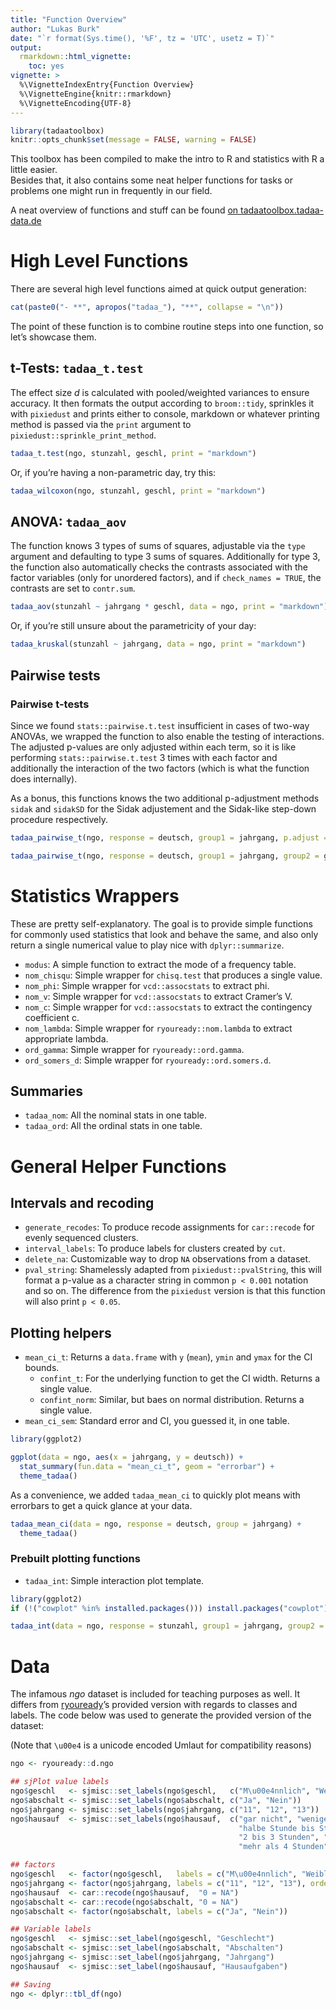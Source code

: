 ```yaml
---
title: "Function Overview"
author: "Lukas Burk"
date: "`r format(Sys.time(), '%F', tz = 'UTC', usetz = T)`"
output: 
  rmarkdown::html_vignette:
    toc: yes
vignette: >
  %\VignetteIndexEntry{Function Overview}
  %\VignetteEngine{knitr::rmarkdown}
  %\VignetteEncoding{UTF-8}
---
```


```r
library(tadaatoolbox)
knitr::opts_chunk$set(message = FALSE, warning = FALSE)
```

This toolbox has been compiled to make the intro to R and statistics with R a little easier.  
Besides that, it also contains some neat helper functions for tasks or problems one might run in frequently in our field.

A neat overview of functions and stuff can be found [on tadaatoolbox.tadaa-data.de](http://tadaatoolbox.tadaa-data.de/)

# High Level Functions

There are several high level functions aimed at quick output generation:

```r
cat(paste0("- **", apropos("tadaa_"), "**", collapse = "\n"))
```

The point of these function is to combine routine steps into one function, so let's showcase them.

## t-Tests: `tadaa_t.test`

The effect size $d$ is calculated with pooled/weighted variances to ensure accuracy. It then formats the output according to `broom::tidy`, sprinkles it with `pixiedust` and prints either to console, markdown or whatever printing method is passed via the `print` argument to `pixiedust::sprinkle_print_method`.

```r
tadaa_t.test(ngo, stunzahl, geschl, print = "markdown")
```

Or, if you're having a non-parametric day, try this:

```r
tadaa_wilcoxon(ngo, stunzahl, geschl, print = "markdown")
```


## ANOVA: `tadaa_aov`

The function knows 3 types of sums of squares, adjustable via the `type` argument and defaulting to type 3 sums of squares. Additionally for type 3, the function also automatically checks the contrasts associated with the factor variables (only for unordered factors), and if `check_names = TRUE`, the contrasts are set to `contr.sum`.

```r
tadaa_aov(stunzahl ~ jahrgang * geschl, data = ngo, print = "markdown")
```

Or, if you're still unsure about the parametricity of your day:

```r
tadaa_kruskal(stunzahl ~ jahrgang, data = ngo, print = "markdown")
```


## Pairwise tests

### Pairwise t-tests

Since we found `stats::pairwise.t.test` insufficient in cases of two-way ANOVAs, we wrapped the function to also enable the testing of interactions. The adjusted p-values are only adjusted within each term, so it is like performing `stats::pairwise.t.test` 3 times with each factor and additionally the interaction of the two factors (which is what the function does internally).

As a bonus, this functions knows the two additional p-adjustment methods `sidak` and `sidakSD` for the Sidak adjustement and the Sidak-like step-down procedure respectively.

```r
tadaa_pairwise_t(ngo, response = deutsch, group1 = jahrgang, p.adjust = "bonf", print = "markdown")

tadaa_pairwise_t(ngo, response = deutsch, group1 = jahrgang, group2 = geschl, p.adjust = "sidakSD", print = "markdown")
```


# Statistics Wrappers

These are pretty self-explanatory. The goal is to provide simple functions for commonly used statistics that look and behave the same, and also only return a single numerical value to play nice with `dplyr::summarize`.

* `modus`: A simple function to extract the mode of a frequency table.
* `nom_chisqu`: Simple wrapper for `chisq.test` that produces a single value.
* `nom_phi`: Simple wrapper for `vcd::assocstats` to extract phi.
* `nom_v`: Simple wrapper for `vcd::assocstats` to extract Cramer's V.
* `nom_c`: Simple wrapper for `vcd::assocstats` to extract the contingency coefficient c.
* `nom_lambda`: Simple wrapper for `ryouready::nom.lambda` to extract appropriate lambda.
* `ord_gamma`: Simple wrapper for `ryouready::ord.gamma`.
* `ord_somers_d`: Simple wrapper for `ryouready::ord.somers.d`.

## Summaries

* `tadaa_nom`: All the nominal stats in one table.
* `tadaa_ord`: All the ordinal stats in one table.

# General Helper Functions

## Intervals and recoding

* `generate_recodes`: To produce recode assignments for `car::recode` for evenly sequenced clusters.
* `interval_labels`: To produce labels for clusters created by `cut`.
* `delete_na`: Customizable way to drop `NA` observations from a dataset.
* `pval_string`: Shamelessly adapted from `pixiedust::pvalString`, this will format a p-value as a character string in common `p < 0.001` notation and so on. The difference from the `pixiedust` version is that this function will also print `p < 0.05`.

## Plotting helpers

* `mean_ci_t`: Returns a `data.frame` with `y` (`mean`), `ymin` and `ymax` for the CI bounds.
    * `confint_t`: For the underlying function to get the CI width. Returns a single value.
    * `confint_norm`: Similar, but baes on normal distribution. Returns a single value.
* `mean_ci_sem`: Standard error and CI, you guessed it, in one table.


```r
library(ggplot2)

ggplot(data = ngo, aes(x = jahrgang, y = deutsch)) +
  stat_summary(fun.data = "mean_ci_t", geom = "errorbar") +
  theme_tadaa()
```

As a convenience, we added `tadaa_mean_ci` to quickly plot means with errorbars to get a quick glance at your data.

```r
tadaa_mean_ci(data = ngo, response = deutsch, group = jahrgang) +
  theme_tadaa()
```


### Prebuilt plotting functions

* `tadaa_int`: Simple interaction plot template.

```r
library(ggplot2)
if (!("cowplot" %in% installed.packages())) install.packages("cowplot")

tadaa_int(data = ngo, response = stunzahl, group1 = jahrgang, group2 = geschl, grid = T, brewer_palette = "Set1")
```

# Data

The infamous *ngo* dataset is included for teaching purposes as well. It differs from [ryouready](https://github.com/markheckmann/ryouready)'s provided version with regards to classes and labels. The code below was used to generate the provided version of the dataset:

(Note that `\u00e4` is a unicode encoded Umlaut for compatibility reasons)

```r
ngo <- ryouready::d.ngo

## sjPlot value labels
ngo$geschl   <- sjmisc::set_labels(ngo$geschl,   c("M\u00e4nnlich", "Weiblich"))
ngo$abschalt <- sjmisc::set_labels(ngo$abschalt, c("Ja", "Nein"))
ngo$jahrgang <- sjmisc::set_labels(ngo$jahrgang, c("11", "12", "13"))
ngo$hausauf  <- sjmisc::set_labels(ngo$hausauf,  c("gar nicht", "weniger als halbe Stunde",
                                                   "halbe Stunde bis Stunde", "1 bis 2 Stunden",
                                                   "2 bis 3 Stunden", "3 bis 4 Stunden",
                                                   "mehr als 4 Stunden"))

## factors
ngo$geschl   <- factor(ngo$geschl,   labels = c("M\u00e4nnlich", "Weiblich"))
ngo$jahrgang <- factor(ngo$jahrgang, labels = c("11", "12", "13"), ordered = TRUE)
ngo$hausauf  <- car::recode(ngo$hausauf,  "0 = NA")
ngo$abschalt <- car::recode(ngo$abschalt, "0 = NA")
ngo$abschalt <- factor(ngo$abschalt, labels = c("Ja", "Nein"))

## Variable labels
ngo$geschl   <- sjmisc::set_label(ngo$geschl, "Geschlecht")
ngo$abschalt <- sjmisc::set_label(ngo$abschalt, "Abschalten")
ngo$jahrgang <- sjmisc::set_label(ngo$jahrgang, "Jahrgang")
ngo$hausauf  <- sjmisc::set_label(ngo$hausauf, "Hausaufgaben")

## Saving
ngo <- dplyr::tbl_df(ngo)
```

